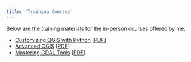 ```yaml
---
title: 'Training Courses'
---
```


Below are the training materials for the in-person courses offered by me. 

* [Customizing QGIS with Python](pyqgis-in-a-day.html) [[PDF](pyqgis-in-a-day.pdf)]
* [Advanced QGIS](advanced-qgis.html) [[PDF](advanced-qgis.pdf)]
* [Mastering GDAL Tools](gdal-tools.html) [[PDF](gdal-tools.pdf)]
